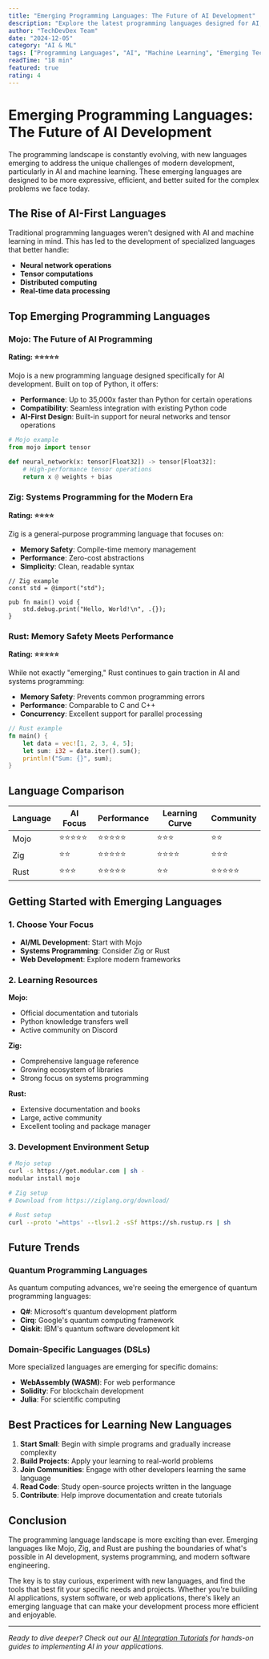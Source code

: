 ```yaml
---
title: "Emerging Programming Languages: The Future of AI Development"
description: "Explore the latest programming languages designed for AI, machine learning, and modern development paradigms."
author: "TechDevDex Team"
date: "2024-12-05"
category: "AI & ML"
tags: ["Programming Languages", "AI", "Machine Learning", "Emerging Tech", "Development"]
readTime: "18 min"
featured: true
rating: 4
---
```


# Emerging Programming Languages: The Future of AI Development

The programming landscape is constantly evolving, with new languages emerging to address the unique challenges of modern development, particularly in AI and machine learning. These emerging languages are designed to be more expressive, efficient, and better suited for the complex problems we face today.

## The Rise of AI-First Languages

Traditional programming languages weren't designed with AI and machine learning in mind. This has led to the development of specialized languages that better handle:

- **Neural network operations**
- **Tensor computations**
- **Distributed computing**
- **Real-time data processing**

## Top Emerging Programming Languages

### Mojo: The Future of AI Programming

**Rating: ⭐⭐⭐⭐⭐**

Mojo is a new programming language designed specifically for AI development. Built on top of Python, it offers:

- **Performance**: Up to 35,000x faster than Python for certain operations
- **Compatibility**: Seamless integration with existing Python code
- **AI-First Design**: Built-in support for neural networks and tensor operations

```python
# Mojo example
from mojo import tensor

def neural_network(x: tensor[Float32]) -> tensor[Float32]:
    # High-performance tensor operations
    return x @ weights + bias
```

### Zig: Systems Programming for the Modern Era

**Rating: ⭐⭐⭐⭐**

Zig is a general-purpose programming language that focuses on:

- **Memory Safety**: Compile-time memory management
- **Performance**: Zero-cost abstractions
- **Simplicity**: Clean, readable syntax

```zig
// Zig example
const std = @import("std");

pub fn main() void {
    std.debug.print("Hello, World!\n", .{});
}
```

### Rust: Memory Safety Meets Performance

**Rating: ⭐⭐⭐⭐⭐**

While not exactly "emerging," Rust continues to gain traction in AI and systems programming:

- **Memory Safety**: Prevents common programming errors
- **Performance**: Comparable to C and C++
- **Concurrency**: Excellent support for parallel processing

```rust
// Rust example
fn main() {
    let data = vec![1, 2, 3, 4, 5];
    let sum: i32 = data.iter().sum();
    println!("Sum: {}", sum);
}
```

## Language Comparison

| Language | AI Focus | Performance | Learning Curve | Community |
|----------|----------|-------------|----------------|-----------|
| Mojo | ⭐⭐⭐⭐⭐ | ⭐⭐⭐⭐⭐ | ⭐⭐⭐ | ⭐⭐ |
| Zig | ⭐⭐ | ⭐⭐⭐⭐⭐ | ⭐⭐⭐⭐ | ⭐⭐⭐ |
| Rust | ⭐⭐⭐ | ⭐⭐⭐⭐⭐ | ⭐⭐ | ⭐⭐⭐⭐⭐ |

## Getting Started with Emerging Languages

### 1. Choose Your Focus

- **AI/ML Development**: Start with Mojo
- **Systems Programming**: Consider Zig or Rust
- **Web Development**: Explore modern frameworks

### 2. Learning Resources

**Mojo:**
- Official documentation and tutorials
- Python knowledge transfers well
- Active community on Discord

**Zig:**
- Comprehensive language reference
- Growing ecosystem of libraries
- Strong focus on systems programming

**Rust:**
- Extensive documentation and books
- Large, active community
- Excellent tooling and package manager

### 3. Development Environment Setup

```bash
# Mojo setup
curl -s https://get.modular.com | sh -
modular install mojo

# Zig setup
# Download from https://ziglang.org/download/

# Rust setup
curl --proto '=https' --tlsv1.2 -sSf https://sh.rustup.rs | sh
```

## Future Trends

### Quantum Programming Languages

As quantum computing advances, we're seeing the emergence of quantum programming languages:

- **Q#**: Microsoft's quantum development platform
- **Cirq**: Google's quantum computing framework
- **Qiskit**: IBM's quantum software development kit

### Domain-Specific Languages (DSLs)

More specialized languages are emerging for specific domains:

- **WebAssembly (WASM)**: For web performance
- **Solidity**: For blockchain development
- **Julia**: For scientific computing

## Best Practices for Learning New Languages

1. **Start Small**: Begin with simple programs and gradually increase complexity
2. **Build Projects**: Apply your learning to real-world problems
3. **Join Communities**: Engage with other developers learning the same language
4. **Read Code**: Study open-source projects written in the language
5. **Contribute**: Help improve documentation and create tutorials

## Conclusion

The programming language landscape is more exciting than ever. Emerging languages like Mojo, Zig, and Rust are pushing the boundaries of what's possible in AI development, systems programming, and modern software engineering.

The key is to stay curious, experiment with new languages, and find the tools that best fit your specific needs and projects. Whether you're building AI applications, system software, or web applications, there's likely an emerging language that can make your development process more efficient and enjoyable.

---

*Ready to dive deeper? Check out our [AI Integration Tutorials](/ai-trending/ai-integration-tutorials) for hands-on guides to implementing AI in your applications.*
